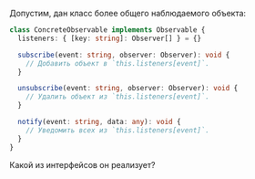 Допустим, дан класс более общего наблюдаемого объекта:
```ts
class ConcreteObservable implements Observable {
  listeners: { [key: string]: Observer[] } = {}

  subscribe(event: string, observer: Observer): void {
    // Добавить объект в `this.listeners[event]`.
  }

  unsubscribe(event: string, observer: Observer): void {
    // Удалить объект из `this.listeners[event]`.
  }

  notify(event: string, data: any): void {
    // Уведомить всех из `this.listeners[event]`.
  }
}
```
Какой из интерфейсов он реализует?
